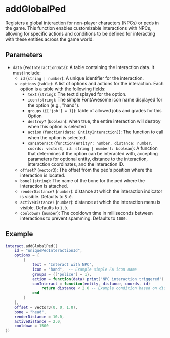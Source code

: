 # addGlobalPed

Registers a global interaction for non-player characters (NPCs) or peds in the game. This function enables customizable interactions with NPCs, allowing for specific actions and conditions to be defined for interacting with these entities across the game world.

## Parameters

- `data` (`PedInteractionData`): A table containing the interaction data. It must include:
  - `id` (`string | number`): A unique identifier for the interaction.
  - `options` (`table`): A list of options and actions for the interaction. Each option is a table with the following fields:
    - `text` (`string`): The text displayed for the option.
    - `icon` (`string`): The simple FontAwesome icon name displayed for the option (e.g., "hand").
    - `groups` (`{['job'] = 1}`): table of allowed jobs and grades for this Option
    - `destroy?` (`boolean`): when true, the entire interaction will destroy when this option is selected
    - `action` (`function(data: EntityInteraction)`): The function to call when the option is selected.
    - `canInteract` (`function(entity?: number, distance: number, coords: vector3, id: string | number): boolean`): A function that determines if the option can be interacted with, accepting parameters for optional entity, distance to the interaction, interaction coordinates, and the interaction ID.
  - `offset?` (`vector3`): The offset from the ped's position where the interaction is located.
  - `bone?` (`string`): The name of the bone for the ped where the interaction is attached.
  - `renderDistance?` (`number`): distance at which the interaction indicator is visible. Defaults to `5.0`.
  - `activeDistance?` (`number`): distance at which the interaction menu is visible. Defaults to `1.0`.
  - `cooldown?` (`number`): The cooldown time in milliseconds between interactions to prevent spamming. Defaults to `1000`.

## Example

```lua
interact.addGlobalPed({
    id = "uniquePedInteractionId",
    options = {
        {
            text = "Interact with NPC",
            icon = "hand",  -- Example simple FA icon name
            groups = {['police'] = 1},
            action = function(data) print("NPC interaction triggered") end,
            canInteract = function(entity, distance, coords, id)
                return distance < 2.0 -- Example condition based on distance
            end
        }
    },
    offset = vector3(0, 0, 1.0),
    bone = "head",
    renderDistance = 10.0,
    activeDistance = 2.0,
    cooldown = 1500
})
